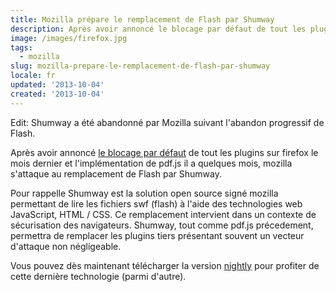 ```yaml
---
title: Mozilla prépare le remplacement de Flash par Shumway
description: Après avoir annoncé le blocage par défaut de tout les plugins  sur firefox le mois dernier et l'implémentation de pdf.js il a quelques mois, mozilla s'attaque au remplacement de Flash par Shumway.
image: /images/firefox.jpg
tags:
  - mozilla
slug: mozilla-prepare-le-remplacement-de-flash-par-shumway
locale: fr
updated: '2013-10-04'
created: '2013-10-04'
---
```


Edit: Shumway a été abandonné par Mozilla suivant l'abandon progressif de Flash.

Après avoir annoncé [le blocage par défaut](./plugins-bloques-par-defaut-sous-mozilla) de tout les plugins sur firefox le mois dernier et l'implémentation de pdf.js il a quelques mois, mozilla s'attaque au remplacement de Flash par Shumway.

Pour rappelle Shumway est la solution open source signé mozilla permettant de lire les fichiers swf (flash) à l'aide des technologies web JavaScript, HTML / CSS. Ce remplacement intervient dans un contexte de sécurisation des navigateurs. Shumway, tout comme pdf.js précedement, permettra de remplacer les plugins tiers présentant souvent un vecteur d'attaque non négligeable.

Vous pouvez dès maintenant télécharger la version [nightly](https://nightly.mozilla.org/) pour profiter de cette dernière technologie (parmi d'autre).
